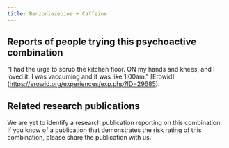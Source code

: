 ---
title: Benzodiazepine + Caffeine
---

## Reports of people trying this psychoactive combination
"I had the urge to scrub the kitchen floor. ON my hands and knees, and I loved it. I was vaccuming and it was like 1:00am." [Erowid] (https://erowid.org/experiences/exp.php?ID=29685).

## Related research publications
We are yet to identify a research publication reporting on this combination. If you know of a publication that demonstrates the risk rating of this combination, please share the publication with us.
